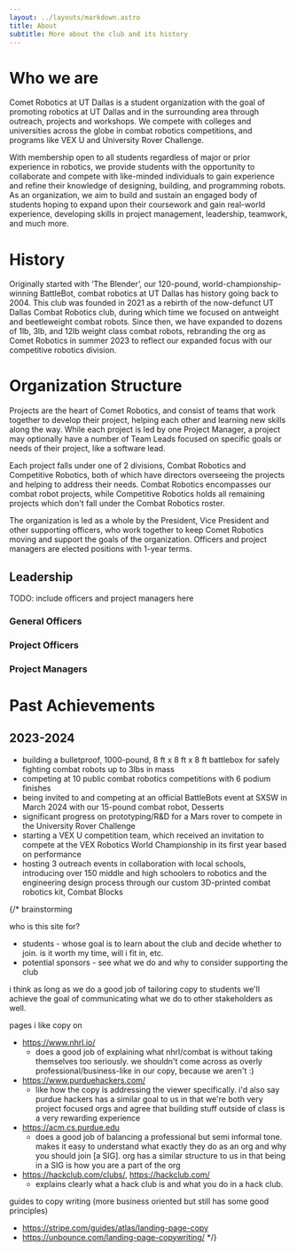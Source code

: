 ```yaml
---
layout: ../layouts/markdown.astro
title: About
subtitle: More about the club and its history
---
```

# Who we are

Comet Robotics at UT Dallas is a student organization with the goal of promoting robotics at UT Dallas and in the surrounding area through outreach, projects and workshops. We compete with colleges and universities across the globe in combat robotics competitions, and programs like VEX U and University Rover Challenge.

With membership open to all students regardless of major or prior experience in robotics, we provide students with the opportunity to collaborate and compete with like-minded individuals to gain experience and refine their knowledge of designing, building, and programming robots. As an organization, we aim to build and sustain an engaged body of students hoping to expand upon their coursework and gain real-world experience, developing skills in project management, leadership, teamwork, and much more.

# History

Originally started with ‘The Blender’, our 120-pound, world-championship-winning BattleBot, combat robotics at UT Dallas has history going back to 2004. This club was founded in 2021 as a rebirth of the now-defunct UT Dallas Combat Robotics club, during which time we focused on antweight and beetleweight combat robots. Since then, we have expanded to dozens of 1lb, 3lb, and 12lb weight class combat robots, rebranding the org as Comet Robotics in summer 2023 to reflect our expanded focus with our competitive robotics division.

# Organization Structure

Projects are the heart of Comet Robotics, and consist of teams that work together to develop their project, helping each other and learning new skills along the way. While each project is led by one Project Manager, a project may optionally have a number of Team Leads focused on specific goals or needs of their project, like a software lead.

Each project falls under one of 2 divisions, Combat Robotics and Competitive Robotics, both of which have directors overseeing the projects and helping to address their needs. Combat Robotics encompasses our combat robot projects, while Competitive Robotics holds all remaining projects which don't fall under the Combat Robotics roster.

The organization is led as a whole by the President, Vice President and other supporting officers, who work together to keep Comet Robotics moving and support the goals of the organization. Officers and project managers are elected positions with 1-year terms.

## Leadership

TODO: include officers and project managers here

### General Officers
### Project Officers
### Project Managers

# Past Achievements

## 2023-2024

- building a bulletproof, 1000-pound, 8 ft x 8 ft x 8 ft battlebox for safely fighting combat robots up to 3lbs in mass
- competing at 10 public combat robotics competitions with 6 podium finishes
- being invited to and competing at an official BattleBots event at SXSW in March 2024 with our 15-pound combat robot, Desserts
- significant progress on prototyping/R&D for a Mars rover to compete in the University Rover Challenge
- starting a VEX U competition team, which received an invitation to compete at the VEX Robotics World Championship in its first year based on performance
- hosting 3 outreach events in collaboration with local schools, introducing over 150 middle and high schoolers to robotics and the engineering design process through our custom 3D-printed combat robotics kit, Combat Blocks

{/*
brainstorming 

who is this site for?
- students - whose goal is to learn about the club and decide whether to join. is it worth my time, will i fit in, etc.
- potential sponsors - see what we do and why to consider supporting the club

i think as long as we do a good job of tailoring copy to students we'll achieve the goal of communicating what we do to other stakeholders as well.

pages i like copy on
- https://www.nhrl.io/ 
  - does a good job of explaining what nhrl/combat is without taking themselves too seriously. we shouldn't come across as overly professional/business-like in our copy, because we aren't :)
- https://www.purduehackers.com/
  - like how the copy is addressing the viewer specifically. i'd also say purdue hackers has a similar goal to us in that we're both very project focused orgs and agree that building stuff outside of class is a very rewarding experience
- https://acm.cs.purdue.edu
  - does a good job of balancing a professional but semi informal tone. makes it easy to understand what exactly they do as an org and why you should join \[a SIG\]. org has a similar structure to us in that being in a SIG is how you are a part of the org
- https://hackclub.com/clubs/, https://hackclub.com/
  - explains clearly what a hack club is and what you do in a hack club.

guides to copy writing (more business oriented but still has some good principles)
- https://stripe.com/guides/atlas/landing-page-copy
- https://unbounce.com/landing-page-copywriting/
*/}

